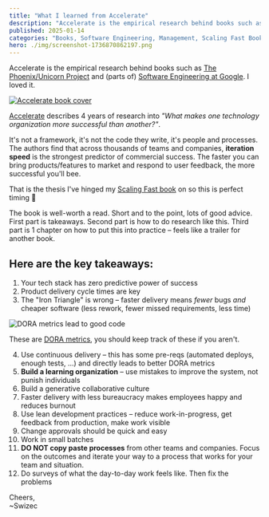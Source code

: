 ```yaml
---
title: "What I learned from Accelerate"
description: "Accelerate is the empirical research behind books such as The Phoenix/Unicorn Project and (parts of) Software Engineering at Google. I loved it."
published: 2025-01-14
categories: "Books, Software Engineering, Management, Scaling Fast Book"
hero: ./img/screenshot-1736870862197.png
---
```


Accelerate is the empirical research behind books such as [The Phoenix/Unicorn Project](https://swizec.com/blog/the-phoenix-project-recap/) and (parts of) [Software Engineering at Google](https://swizec.com/blog/what-i-learned-from-software-engineering-at-google/). I loved it.

[![Accelerate book cover](./img/Accelerate-book-cover-ebi9bb.jpeg)](https://itrevolution.com/product/accelerate/)

[Accelerate](https://itrevolution.com/product/accelerate/) describes 4 years of research into _"What makes one technology organization more successful than another?"_.

It's not a framework, it's not the code they write, it's people and processes. The authors find that across thousands of teams and companies, **iteration speed** is the strongest predictor of commercial success. The faster you can bring products/features to market and respond to user feedback, the more successful you'll bee.

That is the thesis I've hinged my [Scaling Fast book](https://swizec.com/blog/scaling-fast-my-talk-on-lessons-from-tech-startups/) on so this is perfect timing 🤘

The book is well-worth a read. Short and to the point, lots of good advice. First part is takeaways. Second part is how to do research like this. Third part is 1 chapter on how to put this into practice – feels like a trailer for another book.

## Here are the key takeaways:

1. Your tech stack has zero predictive power of success
2. Product delivery cycle times are key
3. The "Iron Triangle" is wrong – faster delivery means _fewer_ bugs _and_ cheaper software (less rework, fewer missed requirements, less time)

![DORA metrics lead to good code](./img/DORA-metrics-lead-to-good-code-gf9g56.jpeg)

These are [DORA metrics](https://dora.dev/guides/dora-metrics-four-keys/), you should keep track of these if you aren't.

4. Use continuous delivery – this has some pre-reqs (automated deploys, enough tests, ...) and directly leads to better DORA metrics
5. **Build a learning organization** – use mistakes to improve the system, not punish individuals
6. Build a generative collaborative culture
7. Faster delivery with less bureaucracy makes employees happy and reduces burnout
8. Use lean development practices – reduce work-in-progress, get feedback from production, make work visible
9. Change approvals should be quick and easy
10. Work in small batches
11. **DO NOT copy paste processes** from other teams and companies. Focus on the outcomes and iterate your way to a process that works for your team and situation.
12. Do surveys of what the day-to-day work feels like. Then fix the problems

Cheers,<br />
\~Swizec
